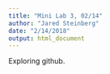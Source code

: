 ```yaml
---
title: "Mini Lab 3, 02/14"
author: "Jared Steinberg"
date: "2/14/2018"
output: html_document
---
```


Exploring github.